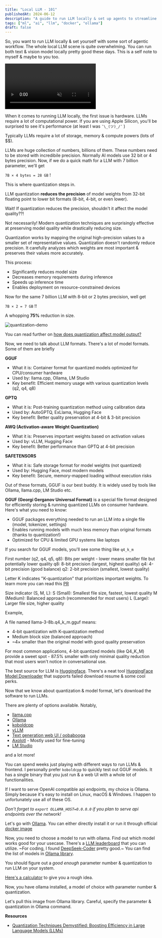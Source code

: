 ```yaml
---
title: "Local LLM - 101"
publishedAt: 2024-06-12
description: "A guide to run LLM locally & set up agents to streamline AI workflow"
tags: ["ml", "ai", "llm", "docker", "ollama"]
draft: false
---
```

<WIP />

So, you want to run LLM locally & set yourself with some sort of agentic workflow. The whole local LLM scene is quite overwhelming. You can run both text & vision model locally pretty good these days. This is a self note to myself & maybe to you too.

<video autoPlay loop muted>
  <source src={`/videos/locallama.mp4`} type="video/mp4" />
</video>

When it comes to running LLM locally, the first issue is hardware. LLMs require a lot of computational power. If you are using Apple Silicon, you'll be surprised to see it's performance (at least I was `¯\_(ツ)_/¯` )

Typically LLMs require a lot of storage, memory & compute powers (lots of $$).

LLMs are huge collection of numbers, billions of them. These numbers need to be stored with incredibile precision.  Normally AI models use 32 bit or 4 bytes precision. Now, if we do a quick math for a LLM with 7 billion parameter, we'll get 

`7B × 4 bytes = 28 GB` !

This is where quantization steps in. 

LLM quantization **reduces the precision** of model weights from 32-bit floating point to lower bit formats (8-bit, 4-bit, or even lower). 

Wait! If quantization reduces the precision, shouldn't it affect the model quality??!

Not necessarily! Modern quantization techniques are surprisingly effective at preserving model quality while drastically reducing size.

Quantization works by mapping the original high-precision values to a smaller set of representative values. Quantization doesn't randomly reduce precision. It carefully analyzes which weights are most important & preserves their values more accurately.

This process:
- Significantly reduces model size
- Decreases memory requirements during inference
- Speeds up inference time
- Enables deployment on resource-constrained devices

Now for the same 7 billion LLM with 8-bit or 2 bytes precision, well get 

`7B × 2 = 7 GB` !!

A whopping **75%** reduction in size.

![quantization-demo](https://cdn.prod.website-files.com/64128071fa22275256c1c222/65d50e29017f87c23acf49b1_Quantization-p-1600.png)

You can read further on [how does quantization affect model output?](https://rentry.org/quants)

Now, we need to talk about LLM formats. There's a lot of model formats. Some of them are briefly

**GGUF**

- What it is: Container format for quantized models optimized for CPU/consumer hardware
- Used by: llama.cpp, Ollama, LM Studio
- Key benefit: Efficient memory usage with various quantization levels (q2, q4, q8)

**GPTQ**

- What it is: Post-training quantization method using calibration data
- Used by: AutoGPTQ, ExLlama, Hugging Face
- Key benefit: Better quality preservation at 4-bit & 3-bit precision

**AWQ (Activation-aware Weight Quantization)**

- What it is: Preserves important weights based on activation values
- Used by: vLLM, Hugging Face
- Key benefit: Better performance than GPTQ at 4-bit precision

**SAFETENSORS**

- What it is: Safe storage format for model weights (not quantized)
- Used by: Hugging Face, most modern models
- Key benefit: Secure, memory-mapped loading without execution risks

Out of these formats, GGUF is our best buddy. It is widely used by tools like Ollama, llama.cpp, LM Studio etc.

**GGUF (Georgi Gerganov Universal Format)** is a special file format designed for efficiently storing & running quantized LLMs on consumer hardware. Here's what you need to know:

- GGUF packages everything needed to run an LLM into a single file (model, tokenizer, settings)
- Enables running models with much less memory than original formats (thanks to quantization!)
- Optimized for CPU & limited GPU systems like laptops

If you search for GGUF models, you'll see some thing like `q4_k_m`

First number (q2, q4, q5, q8): Bits per weight - lower means smaller file but potentially lower quality
q8: 8-bit precision (largest, highest quality)
q4: 4-bit precision (good balance)
q2: 2-bit precision (smallest, lowest quality)

Letter K indicates "K-quantization" that prioritizes important weights. To learn more you can read this [PR](https://github.com/ggml-org/llama.cpp/pull/1684#issue-1739619305)

Size indicator (S, M, L):
S (Small): Smallest file size, fastest, lowest quality
M (Medium): Balanced approach (recommended for most users)
L (Large): Larger file size, higher quality

Example,

A file named llama-3-8b.q4_k_m.gguf means:

- 4-bit quantization with K-quantization method
- Medium block size (balanced approach)
- ~4× smaller than the original model with good quality preservation

For most common applications, 4-bit quantized models (like Q4_K_M) provide a sweet spot - 87.5% smaller with only minimal quality reduction that most users won't notice in conversational use.

The best source for LLM is [Huggingface](https://huggingface.co/models). There's a neat tool [HuggingFace Model Downloader](https://github.com/bodaay/HuggingFaceModelDownloader) that supports failed download resume & some cool perks.

Now that we know about quantization & model format, let's download the software to run LLMs.

 There are plenty of options available. Notably,

- [llama.cpp](https://github.com/ggml-org/llama.cpp)
- [Ollama](https://ollama.com/)
- [koboldcpp](https://github.com/LostRuins/koboldcpp)
- [vLLM](https://docs.vllm.ai/en/latest/)
- [Text generation web UI / oobabooga](https://github.com/oobabooga/text-generation-webui)
- [Axolotl](https://github.com/OpenAccess-AI-Collective/axolotl) - Mostly used for fine-tuning
- [LM Studio](https://lmstudio.ai/)

and a lot more!

You can spend weeks just playing with different ways to run LLMs & frontend. I personally prefer `koboldcpp` to quickly test out GGUF models. It has a single binary that you just run & a web UI with a whole lot of functionalities. 

If I want to serve OpenAI compatible api endpoints, my choice is Ollama. Simply because it's easy to install on Linux, macOS & Windows. I happen to unfortunately use all of these OS.

*Don't forget to `export OLLAMA_HOST=0.0.0.0` if you plan to serve api endpoints over the network!*

Let's go with [Ollama](https://ollama.com/). You can either directly install it or run it through official [docker image](https://hub.docker.com/r/ollama/ollama)

Now, you need to choose a model to run with ollama. Find out which model works good for your usecase. There's a [LLM leaderboard](https://huggingface.co/spaces/open-llm-leaderboard/open_llm_leaderboard#/) that you can utilize. ~For coding, I found [DeepSeek-Coder](https://github.com/deepseek-ai/DeepSeek-Coder) pretty good.~ You can find the list of models in [Ollama library](https://ollama.com/library).

You should figure out a *good enough* parameter number & quantization to run LLM on your system.

[Here's a calculator](https://huggingface.co/spaces/NyxKrage/LLM-Model-VRAM-Calculator) to give you a rough idea.

Now, you have ollama installed, a model of choice with parameter number & quantization.

Let's pull this image from Ollama library. Careful, specify the parameter & quantization in Ollama command.

**Resources**

- [Quantization Techniques Demystified: Boosting Efficiency in Large Language Models (LLMs)](https://www.inferless.com/learn/quantization-techniques-demystified-boosting-efficiency-in-large-language-models-llms)

<WIP />

